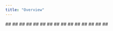 ```yaml
---
title: "Overview"
---
```


<CardGroup>
  <Card title="📄️Amazon Neptune with CypherAmazon Neptune is a high-performance graph analytics and serverless database for superior scalability and availability." href="/oss/integrations/graphs/amazon_neptune_open_cypher/" />
</CardGroup>

<CardGroup>
  <Card title="📄️Amazon Neptune with SPARQLAmazon Neptune is a high-performance graph analytics and serverless database for superior scalability and availability." href="/oss/integrations/graphs/amazon_neptune_sparql/">
    ##
  </Card>
</CardGroup>

<CardGroup>
  <Card title="📄️Apache AGEApache AGE is a PostgreSQL extension that provides graph database functionality. AGE is an acronym for A Graph Extension, and is inspired by Bitnine’s fork of PostgreSQL 10, AgensGraph, which is a multi-model database. The goal of the project is to create single storage that can handle both relational and graph model data so that users can use standard ANSI SQL along with openCypher, the Graph query language. The data elements Apache AGE stores are nodes, edges connecting them, and attributes of nodes and edges." href="/oss/integrations/graphs/apache_age/">
    ##
  </Card>
</CardGroup>

<CardGroup>
  <Card title="📄️ArangoDBOpen In Colab" href="/oss/integrations/graphs/arangodb/">
    ##
  </Card>
</CardGroup>

<CardGroup>
  <Card title="📄️Azure Cosmos DB for Apache GremlinAzure Cosmos DB for Apache Gremlin is a graph database service that can be used to store massive graphs with billions of vertices and edges. You can query the graphs with millisecond latency and evolve the graph structure easily." href="/oss/integrations/graphs/azure_cosmosdb_gremlin/">
    ##
  </Card>
</CardGroup>

<CardGroup>
  <Card title="📄️DiffbotDiffbot is a suite of ML-based products that make it easy to structure web data." href="/oss/integrations/graphs/diffbot/">
    ##
  </Card>
</CardGroup>

<CardGroup>
  <Card title="📄️FalkorDBFalkorDB is a low-latency Graph Database that delivers knowledge to GenAI." href="/oss/integrations/graphs/falkordb/">
    ##
  </Card>
</CardGroup>

<CardGroup>
  <Card title="📄️HugeGraphHugeGraph is a convenient, efficient, and adaptable graph database compatible with" href="/oss/integrations/graphs/hugegraph/">
    ##
  </Card>
</CardGroup>

<CardGroup>
  <Card title="📄️KuzuKùzu is an embeddable, scalable, extremely fast graph database." href="/oss/integrations/graphs/kuzu_db/">
    ##
  </Card>
</CardGroup>

<CardGroup>
  <Card title="📄️MemgraphMemgraph is an open-source graph database, tuned for dynamic analytics environments and compatible with Neo4j. To query the database, Memgraph uses Cypher - the most widely adopted, fully-specified, and open query language for property graph databases." href="/oss/integrations/graphs/memgraph/">
    ##
  </Card>
</CardGroup>

<CardGroup>
  <Card title="📄️NebulaGraphNebulaGraph is an open-source, distributed, scalable, lightning-fast" href="/oss/integrations/graphs/nebula_graph/">
    ##
  </Card>
</CardGroup>

<CardGroup>
  <Card title="📄️Neo4jNeo4j is a graph database management system developed by Neo4j, Inc." href="/oss/integrations/graphs/neo4j_cypher/">
    ##
  </Card>
</CardGroup>

<CardGroup>
  <Card title="📄️NetworkXNetworkX is a Python package for the creation, manipulation, and study of the structure, dynamics, and functions of complex networks." href="/oss/integrations/graphs/networkx/">
    ##
  </Card>
</CardGroup>

<CardGroup>
  <Card title="📄️Ontotext GraphDBOntotext GraphDB is a graph database and knowledge discovery tool compliant with RDF and SPARQL." href="/oss/integrations/graphs/ontotext/">
    ##
  </Card>
</CardGroup>

<CardGroup>
  <Card title="📄️RDFLibRDFLib is a pure Python package for working with RDF. RDFLib contains most things you need to work with RDF, including:" href="/oss/integrations/graphs/rdflib_sparql/">
    ##
  </Card>
</CardGroup>

<CardGroup>
  <Card title="📄️TigerGraphTigerGraph is a natively distributed and high-performance graph database." href="/oss/integrations/graphs/tigergraph/">
    ##
  </Card>
</CardGroup>
